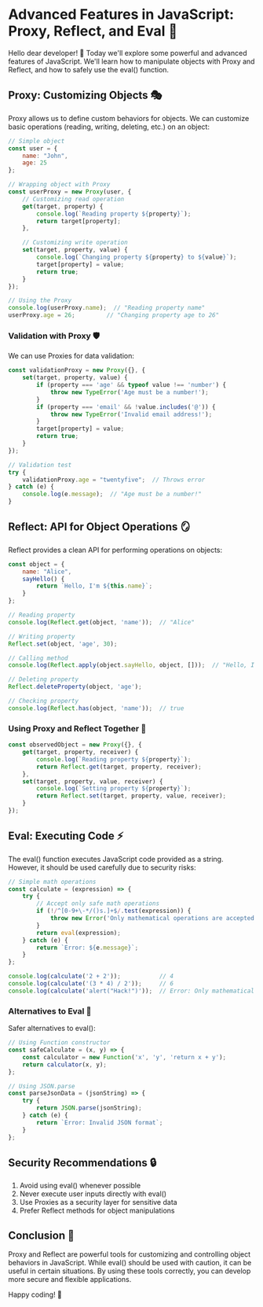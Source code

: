 # Advanced Features in JavaScript: Proxy, Reflect, and Eval 🚀

Hello dear developer! 👋 Today we'll explore some powerful and advanced features of JavaScript. We'll learn how to manipulate objects with Proxy and Reflect, and how to safely use the eval() function.

## Proxy: Customizing Objects 🎭

Proxy allows us to define custom behaviors for objects. We can customize basic operations (reading, writing, deleting, etc.) on an object:

```javascript
// Simple object
const user = {
    name: "John",
    age: 25
};

// Wrapping object with Proxy
const userProxy = new Proxy(user, {
    // Customizing read operation
    get(target, property) {
        console.log(`Reading property ${property}`);
        return target[property];
    },

    // Customizing write operation
    set(target, property, value) {
        console.log(`Changing property ${property} to ${value}`);
        target[property] = value;
        return true;
    }
});

// Using the Proxy
console.log(userProxy.name);  // "Reading property name"
userProxy.age = 26;         // "Changing property age to 26"
```

### Validation with Proxy 🛡️

We can use Proxies for data validation:

```javascript
const validationProxy = new Proxy({}, {
    set(target, property, value) {
        if (property === 'age' && typeof value !== 'number') {
            throw new TypeError('Age must be a number!');
        }
        if (property === 'email' && !value.includes('@')) {
            throw new TypeError('Invalid email address!');
        }
        target[property] = value;
        return true;
    }
});

// Validation test
try {
    validationProxy.age = "twentyfive";  // Throws error
} catch (e) {
    console.log(e.message);  // "Age must be a number!"
}
```

## Reflect: API for Object Operations 🪞

Reflect provides a clean API for performing operations on objects:

```javascript
const object = {
    name: "Alice",
    sayHello() {
        return `Hello, I'm ${this.name}`;
    }
};

// Reading property
console.log(Reflect.get(object, 'name'));  // "Alice"

// Writing property
Reflect.set(object, 'age', 30);

// Calling method
console.log(Reflect.apply(object.sayHello, object, []));  // "Hello, I'm Alice"

// Deleting property
Reflect.deleteProperty(object, 'age');

// Checking property
console.log(Reflect.has(object, 'name'));  // true
```

### Using Proxy and Reflect Together 🤝

```javascript
const observedObject = new Proxy({}, {
    get(target, property, receiver) {
        console.log(`Reading property ${property}`);
        return Reflect.get(target, property, receiver);
    },
    set(target, property, value, receiver) {
        console.log(`Setting property ${property}`);
        return Reflect.set(target, property, value, receiver);
    }
});
```

## Eval: Executing Code ⚡

The eval() function executes JavaScript code provided as a string. However, it should be used carefully due to security risks:

```javascript
// Simple math operations
const calculate = (expression) => {
    try {
        // Accept only safe math operations
        if (!/^[0-9+\-*/()s.]+$/.test(expression)) {
            throw new Error('Only mathematical operations are accepted!');
        }
        return eval(expression);
    } catch (e) {
        return `Error: ${e.message}`;
    }
};

console.log(calculate('2 + 2'));           // 4
console.log(calculate('(3 * 4) / 2'));     // 6
console.log(calculate('alert("Hack!")'));  // Error: Only mathematical operations are accepted!
```

### Alternatives to Eval 🔄

Safer alternatives to eval():

```javascript
// Using Function constructor
const safeCalculate = (x, y) => {
    const calculator = new Function('x', 'y', 'return x + y');
    return calculator(x, y);
};

// Using JSON.parse
const parseJsonData = (jsonString) => {
    try {
        return JSON.parse(jsonString);
    } catch (e) {
        return `Error: Invalid JSON format`;
    }
};
```

## Security Recommendations 🔒

1. Avoid using eval() whenever possible
2. Never execute user inputs directly with eval()
3. Use Proxies as a security layer for sensitive data
4. Prefer Reflect methods for object manipulations

## Conclusion 🎉

Proxy and Reflect are powerful tools for customizing and controlling object behaviors in JavaScript. While eval() should be used with caution, it can be useful in certain situations. By using these tools correctly, you can develop more secure and flexible applications.

Happy coding! 🚀